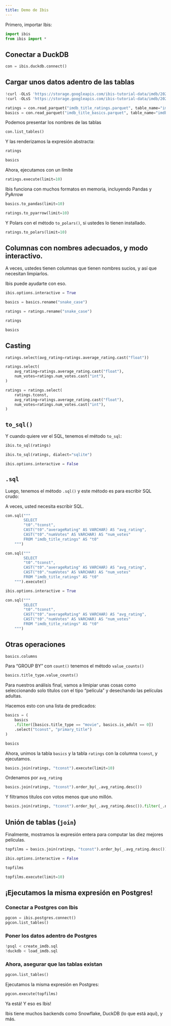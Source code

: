 ```yaml
---
title: Demo de Ibis
---
```


Primero, importar Ibis:

```python
import ibis
from ibis import *
```

## Conectar a DuckDB

```python
con = ibis.duckdb.connect()
```

## Cargar unos datos adentro de las tablas


```python
!curl -OLsS 'https://storage.googleapis.com/ibis-tutorial-data/imdb/2024-03-22/imdb_title_ratings.parquet'
!curl -OLsS 'https://storage.googleapis.com/ibis-tutorial-data/imdb/2024-03-22/imdb_title_basics.parquet'
```

```python
ratings = con.read_parquet("imdb_title_ratings.parquet", table_name="imdb_title_ratings")
basics = con.read_parquet("imdb_title_basics.parquet", table_name="imdb_title_basics")
```

Podemos presentar los nombres de las tablas

```python
con.list_tables()
```

Y las renderizamos la expresión abstracta:

```python
ratings
```

```python
basics
```

Ahora, ejecutamos con un límite

```python
ratings.execute(limit=10)
```

Ibis funciona con muchos formatos en memoria, incluyendo Pandas y PyArrow

```python
basics.to_pandas(limit=10)
```

```python
ratings.to_pyarrow(limit=10)
```

Y Polars con el método `to_polars()`, si ustedes lo tienen installado.

```python
ratings.to_polars(limit=10)
```

## Columnas con nombres adecuados, y modo interactivo.

A veces, ustedes tienen columnas que tienen nombres sucios, y así que necesitan limpiarlos.

Ibis puede ayudarte con eso.

```python
ibis.options.interactive = True
```

```python
basics = basics.rename("snake_case")
```

```python
ratings = ratings.rename("snake_case")
```

```python
ratings
```

```python
basics
```

## Casting

```python
ratings.select(avg_rating=ratings.average_rating.cast("float"))
```

```python
ratings.select(
    avg_rating=ratings.average_rating.cast("float"),
    num_votes=ratings.num_votes.cast("int"),
)
```

```python
ratings = ratings.select(
    ratings.tconst,
    avg_rating=ratings.average_rating.cast("float"),
    num_votes=ratings.num_votes.cast("int"),
)
```

## `to_sql()`

Y cuando quiere ver el SQL, tenemos el método `to_sql`:

```python
ibis.to_sql(ratings)
```

```python
ibis.to_sql(ratings, dialect="sqlite")
```

```python
ibis.options.interactive = False
```

## `.sql`

Luego, tenemos el método `.sql()` y este método es para escribir SQL crudo:

A veces, usted necesita escribir SQL.

```python
con.sql("""
        SELECT
        "t0"."tconst",
        CAST("t0"."averageRating" AS VARCHAR) AS "avg_rating",
        CAST("t0"."numVotes" AS VARCHAR) AS "num_votes"
        FROM "imdb_title_ratings" AS "t0"
    """)
```

```python
con.sql("""
        SELECT
        "t0"."tconst",
        CAST("t0"."averageRating" AS VARCHAR) AS "avg_rating",
        CAST("t0"."numVotes" AS VARCHAR) AS "num_votes"
        FROM "imdb_title_ratings" AS "t0"
    """).execute()
```

```python
ibis.options.interactive = True
```

```python
con.sql("""
        SELECT
        "t0"."tconst",
        CAST("t0"."averageRating" AS VARCHAR) AS "avg_rating",
        CAST("t0"."numVotes" AS VARCHAR) AS "num_votes"
        FROM "imdb_title_ratings" AS "t0"
    """)
```

## Otras operaciones

```python
basics.columns
```

Para "GROUP BY" con `count()` tenemos el método `value_counts()`

```python
basics.title_type.value_counts()
```

Para nuestros análisis final, vamos a limipiar unas cosas como seleccionando solo titulos con el tipo "película" y desechando las películas adultas.

Hacemos esto con una lista de predicados:

```python
basics = (
    basics
    .filter([basics.title_type == "movie", basics.is_adult == 0])
    .select("tconst", "primary_title")
)
```

```python
basics
```

Ahora, unimos la tabla `basics` y la tabla `ratings` con la columna `tconst`, y ejecutamos.

```python
basics.join(ratings, "tconst").execute(limit=10)
```

Ordenamos por `avg_rating`

```python
basics.join(ratings, "tconst").order_by(_.avg_rating.desc())
```

Y filtramos titulos con votos menos que uno millón.

```python
basics.join(ratings, "tconst").order_by(_.avg_rating.desc()).filter(_.num_votes > 1e6)
```

## Unión de tablas (`join`)

Finalmente, mostramos la expresión entera para computar las diez mejores películas.

```python
topfilms = basics.join(ratings, "tconst").order_by(_.avg_rating.desc()).filter(_.num_votes > 1e6)
```

```python
ibis.options.interactive = False
```

```python
topfilms
```

```python
topfilms.execute(limit=10)
```

## ¡Ejecutamos la misma expresión en Postgres!

### Conectar a Postgres con Ibis

```python
pgcon = ibis.postgres.connect()
pgcon.list_tables()
```

### Poner los datos adentro de Postgres

```python
!psql < create_imdb.sql
!duckdb < load_imdb.sql
```

### Ahora, asegurar que las tablas existan

```python
pgcon.list_tables()
```

Ejecutamos la misma expresión en Postgres:

```python
pgcon.execute(topfilms)
```

Ya está! Y eso es Ibis!

Ibis tiene muchos backends como Snowflake, DuckDB (lo que está aquí), y más.
